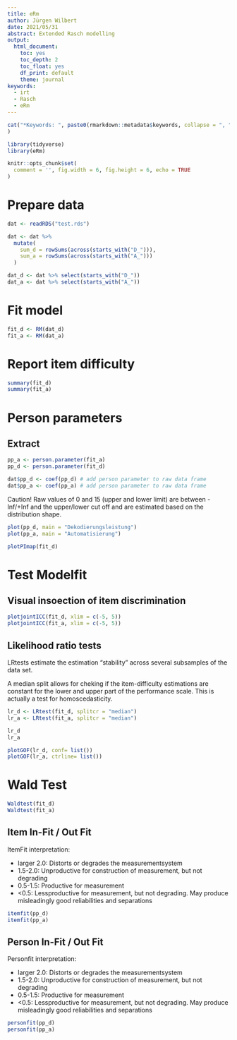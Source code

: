```yaml
---
title: eRm
author: Jürgen Wilbert
date: 2021/05/31
abstract: Extended Rasch modelling
output:
  html_document: 
    toc: yes
    toc_depth: 2
    toc_float: yes
    df_print: default
    theme: journal
keywords: 
  - irt
  - Rasch
  - eRm
---
```


```r
cat("*Keywords: ", paste0(rmarkdown::metadata$keywords, collapse = ", "), "*"
)
```

```r
library(tidyverse)
library(eRm)

knitr::opts_chunk$set(
  comment = '', fig.width = 6, fig.height = 6, echo = TRUE
)
```

# Prepare data

```r
dat <- readRDS("test.rds")

dat <- dat %>% 
  mutate(
    sum_d = rowSums(across(starts_with("D_"))),
    sum_a = rowSums(across(starts_with("A_")))
  )

dat_d <- dat %>% select(starts_with("D_"))
dat_a <- dat %>% select(starts_with("A_"))
```

# Fit model

```r
fit_d <- RM(dat_d)
fit_a <- RM(dat_a)
```

# Report item difficulty

```r
summary(fit_d)
summary(fit_a)
```

# Person parameters

## Extract

```r
pp_a <- person.parameter(fit_a)
pp_d <- person.parameter(fit_d)

dat$pp_d <- coef(pp_d) # add person parameter to raw data frame
dat$pp_a <- coef(pp_a) # add person parameter to raw data frame
```

Caution! Raw values of 0 and 15 (upper and lower limit) are between -Inf/+Inf and the upper/lower cut off and are estimated based on the distribution shape.

```r
plot(pp_d, main = "Dekodierungsleistung")
plot(pp_a, main = "Automatisierung")
```

```r
plotPImap(fit_d)
```



# Test Modelfit

## Visual insoection of item discrimination

```r
plotjointICC(fit_d, xlim = c(-5, 5))
plotjointICC(fit_a, xlim = c(-5, 5))
```


## Likelihood ratio tests

LRtests estimate the estimation "stability" across several subsamples of the data set.

A median split allows for cheking if the item-difficulty estimations are constant for the lower and upper part of the performance scale. This is actually a test for homoscedasticity.

```r
lr_d <- LRtest(fit_d, splitcr = "median")
lr_a <- LRtest(fit_a, splitcr = "median")

lr_d
lr_a

```

```r
plotGOF(lr_d, conf= list())
plotGOF(lr_a, ctrline= list())
```



# Wald Test

```r
Waldtest(fit_d)
Waldtest(fit_a)

```

## Item In-Fit / Out Fit

ItemFit interpretation:

- larger 2.0: Distorts or degrades the measurementsystem
- 1.5-2.0: Unproductive for construction of measurement, but not degrading
- 0.5-1.5: Productive for measurement
- <0.5: Lessproductive for measurement, but not degrading. May produce misleadingly good reliabilities and separations

```r
itemfit(pp_d)
itemfit(pp_a)
```

## Person In-Fit / Out Fit

Personfit interpretation:

- larger 2.0: Distorts or degrades the measurementsystem
- 1.5-2.0: Unproductive for construction of measurement, but not degrading
- 0.5-1.5: Productive for measurement
- <0.5: Lessproductive for measurement, but not degrading. May produce misleadingly good reliabilities and separations

```r
personfit(pp_d)
personfit(pp_a)
```

